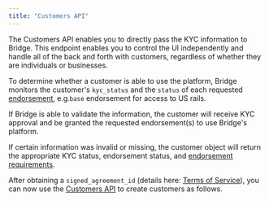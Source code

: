 ```yaml
---
title: "Customers API"
---
```


The Customers API enables you to directly pass the KYC information to Bridge. This endpoint enables you to control the UI independently and handle all of the back and forth with customers, regardless of whether they are individuals or businesses.

To determine whether a customer is able to use the platform, Bridge monitors the customer's `kyc_status` and the `status` of each requested [<u>endorsement</u>](https://apidocs.bridge.xyz/docs/endorsements), e.g.`base` endorsement for access to US rails.

If Bridge is able to validate the information, the customer will receive KYC approval and be granted the requested endorsement(s) to use Bridge's platform.

If certain information was invalid or missing, the customer object will return the appropriate KYC status, endorsement status, and [<u>endorsement requirements</u>](https://apidocs.bridge.xyz/docs/endorsements#endorsement-requirements).

After obtaining a `signed_agreement_id` (details here: [<u>Terms of Service</u>](https://apidocs.bridge.xyz/docs/terms-of-service)), you can now use the [<u>Customers API</u>](https://apidocs.bridge.xyz/docs/customers-1) to create customers as follows.